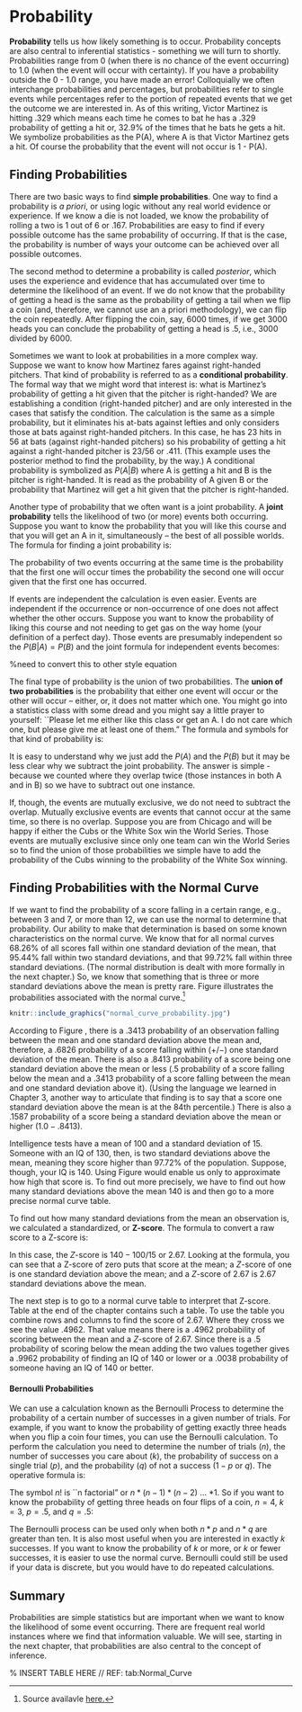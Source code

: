 # Probability

__Probability__ tells us how likely something is to occur.  Probability concepts are also central to inferential statistics - something we will turn to shortly. Probabilities range from 0 (when there is no chance of the event occurring) to 1.0 (when the event will occur with certainty).  If you have a probability outside the 0 - 1.0 range, you have made an error!  Colloquially we often interchange probabilities and percentages, but probabilities refer to single events while percentages refer to the portion of repeated events that we get the outcome we are interested in.  As of this writing, Victor Martinez is hitting .329 which means each time he comes to bat he has a .329 probability of getting a hit or, 32.9\% of the times that he bats he gets a hit.  We symbolize probabilities as the P(A), where A is that Victor Martinez gets a hit.   Of course the probability that the event will not occur is 1 - P(A).

## Finding Probabilities

There are two basic ways to find __simple probabilities__.  One way to find a probability is _a priori_, or using logic without any real world evidence or experience.  If we know a die is not loaded, we know the probability of rolling a two is 1 out of 6 or .167.  Probabilities are easy to find if every possible outcome has the same probability of occurring.  If that is the case, the probability is number of ways your outcome can be achieved over all possible outcomes.  

The second method to determine a probability is called _posterior_, which uses the experience and evidence that has accumulated over time to determine the likelihood of an event.  If we do not know that the probability of getting a head is the same as the probability of getting a tail when we flip a coin (and, therefore, we cannot use an a priori methodology), we can flip the coin repeatedly.  After flipping the coin, say, 6000 times, if we get 3000 heads you can conclude the probability of getting a head is .5, i.e., 3000 divided by 6000.
  
Sometimes we want to look at probabilities in a more complex way.  Suppose we want to know how Martinez fares against right-handed pitchers.  That kind of probability is referred to as a __conditional probability__.  The formal way that we might word that interest is: what is Martinez's probability of getting a hit given that the pitcher is right-handed?  We are establishing a condition (right-handed pitcher) and are only interested in the cases that satisfy the condition.  The calculation is the same as a simple probability, but it eliminates his at-bats against lefties and only considers those at bats against right-handed pitchers.   In this case, he has 23 hits in 56 at bats (against right-handed pitchers) so his probability of getting a hit against a right-handed pitcher is $23/56$ or .411.  (This example uses the posterior method to find the probability, by the way.)  A conditional probability is symbolized as $P(A|B)$ where A is getting a hit and B is the pitcher is right-handed.  It is read as the probability of A given B or the probability that Martinez will get a hit given that the pitcher is right-handed.

Another type of probability that we often want is a joint probability.  A __joint probability__ tells the likelihood of two (or more) events both occurring.   Suppose you want to know the probability that you will like this course and that you will get an A in it, simultaneously -- the best of all possible worlds.   The formula for finding a joint probability is:

\begin{equation}
  P(A \cap B) = P(A) * P(B|A) or P(B) * P(A|B)
\end{equation}

The probability of two events occurring at the same time is the probability that the first one will occur times the probability the second one will occur given that the first one has occurred.  

If events are independent the calculation is even easier.  Events are independent if the occurrence or non-occurrence of one does not affect whether the other occurs.  Suppose you want to know the probability of liking this course and not needing to get gas on the way home (your definition of a perfect day).  Those events are presumably independent so the $P(B|A) = P(B)$ and the joint formula for independent events becomes:

%need to convert this to other style equation
\begin{equation}
  P(A \cap B) = P(A) * P(B)
\end{equation}

The final type of probability is the union of two probabilities.  The __union of two probabilities__ is the probability that either one event will occur or the other will occur -- either, or, it does not matter which one.  You might go into a statistics class with some dread and you might say a little prayer to yourself: ``Please let me either like this class or get an A.  I do not care which one, but please give me at least one of them."  The formula and symbols for that kind of probability is:

\begin{equation}
  P(A \cup B) = P(A) + P(B) - P(A \cap B)
\end{equation}

It is easy to understand why we just add the $P(A)$ and the $P(B)$ but it may be less clear why we subtract the joint probability.   The answer is simple - because we counted where they overlap twice (those instances in both A and in B) so we have to subtract out one instance.  

If, though, the events are mutually exclusive, we do not need to subtract the overlap.  Mutually exclusive events are events that cannot occur at the same time, so there is no overlap.  Suppose you are from Chicago and will be happy if either the Cubs or the White Sox win the World Series.  Those events are mutually exclusive since only one team can win the World Series so to find the union of those probabilities we simple have to add the probability of the Cubs winning to the probability of the White Sox winning.

## Finding Probabilities with the Normal Curve
If we want to find the probability of a score falling in a certain range, e.g., between 3 and 7, or more than 12, we can use the normal to determine that probability.  Our ability to make that determination is based on some known characteristics on the normal curve.  We know that for all normal curves 68.26\% of all scores fall within one standard deviation of the mean, that 95.44\% fall within two standard deviations, and that 99.72\% fall within three standard deviations.  (The normal distribution is dealt with more formally in the next chapter.) So, we know that something that is three or more standard deviations above the mean is pretty rare.  Figure \ref{fig:normcurve} illustrates the probabilities associated with the normal curve.^[Source availavle [here.](http://whatilearned.wikia.com/wiki/File:Normal_curve_probability.jpg)]

```r
knitr::include_graphics("normal_curve_probability.jpg")
```

According to Figure \ref{fig:normcurve}, there is a .3413 probability of an observation falling between the mean and one standard deviation above the mean and, therefore, a .6826 probability of a score falling within $(+/-)$ one standard deviation of the mean.   There is also a .8413 probability of a score being one standard deviation above the mean or less (.5 probability of a score falling below the mean and a .3413 probability of a score falling between the mean and one standard deviation above it).   (Using the language we learned in Chapter 3, another way to articulate that finding is to say that a score one standard deviation above the mean is at the 84th percentile.)  There is also a .1587 probability of a score being a standard deviation above the mean or higher $(1.0 - .8413)$. 

Intelligence tests have a mean of 100 and a standard deviation of 15.  Someone with an IQ of 130, then, is two standard deviations above the mean, meaning they score higher than 97.72\% of the population.  Suppose, though, your IQ is 140.  Using Figure \ref{fig:normcurve} would enable us only to approximate how high that score is.  To find out more precisely, we have to find out how many standard deviations above the mean 140 is and then go to a more precise normal curve table.

To find out how many standard deviations from the mean an observation is, we calculated a standardized, or __Z-score__.  The formula to convert a raw score to a Z-score is:

\begin{equation}
Z = \frac{x-\mu}{\sigma}
\end{equation}

In this case, the $Z$-score is $140-100/15$ or $2.67$.  Looking at the formula, you can see that a Z-score of zero puts that score at the mean; a $Z$-score of one is one standard deviation above the mean; and a $Z$-score of $2.67$ is $2.67$ standard deviations above the mean.

The next step is to go to a normal curve table to interpret that Z-score.  Table \ref{tab:Normal_Curve} at the end of the chapter contains such a table.  To use the table you combine rows and columns to find the score of 2.67.  Where they cross we see the value .4962.  That value means there is a .4962 probability of scoring between the mean and a $Z$-score of 2.67.  Since there is a .5 probability of scoring below the mean adding the two values together gives a .9962 probability of finding an IQ of 140 or lower or a .0038 probability of someone having an IQ of 140 or better.

#### Bernoulli Probabilities {-}
We can use a calculation known as the Bernoulli Process to determine the probability of a certain number of successes in a given number of trials.  For example, if you want to know the probability of getting exactly three heads when you flip a coin four times, you can use the Bernoulli calculation.  To perform the calculation you need to determine the number of trials $(n)$, the number of successes you care about $(k)$, the probability of success on a single trial $(p)$, and the probability $(q)$ of not a success $(1-p$ or $q)$.  The operative formula is:

\begin{equation}
 \left(\frac{n!}{k!(n-k)!}\right) * p^k * q^{n-k}
\end{equation}

The symbol $n!$ is ``n factorial" or $n*(n-1)*(n-2)$ ... $* 1$.  So if you want to know the probability of getting three heads on four flips of a coin, $n=4$, $k=3$, $p=.5$, and $q=.5$:

\begin{equation}
  \left(\frac{4!}{3!(4-3)!}\right) * .5^3 * .5^{4-3} = .25
\end{equation}

The Bernoulli process can be used only when both $n * p$ and $n * q$ are greater than ten.  It is also most useful when you are interested in exactly $k$ successes.  If you want to know the probability of $k$ or more, or $k$ or fewer successes, it is easier to use the normal curve.  Bernoulli could still be used if your data is discrete, but you would have to do repeated calculations.


## Summary
Probabilities are simple statistics but are important when we want to know the likelihood of some event occurring.  There are frequent real world instances where we find that information valuable.  We will see, starting in the next chapter, that probabilities are also central to the concept of inference.


% INSERT TABLE HERE // REF: tab:Normal_Curve

\newpage
\textbf{Appendix 4.1 The Normal Curve Table}

\begin{table}[h]
\caption{Standard Normal Distribution - Area under the Normal Curve from 0 to X}
\label{tab_Normal_Curve}
\resizebox{\textwidth}{!}{%
\begin{tabular}{lcccccccccc}
\hline
\multicolumn{1}{l}{z} & \multicolumn{1}{c}{0.00} & \multicolumn{1}{c}{0.01} & \multicolumn{1}{c}{0.02} & \multicolumn{1}{c}{0.03} & \multicolumn{1}{c}{0.04} & \multicolumn{1}{c}{0.05} & \multicolumn{1}{c}{0.06} & \multicolumn{1}{c}{0.07} & \multicolumn{1}{c}{0.08} & \multicolumn{1}{c}{0.09} \\ \hline
0.0 & 0.00000 & 0.00399 & 0.00798 & 0.01197 & 0.01595 & 0.01994 & 0.02392 & 0.02790 & 0.03188 & 0.03586 \\
0.1 & 0.0398 & 0.04380 & 0.04776 & 0.05172 & 0.05567 & 0.05966 & 0.0636 & 0.06749 & 0.07142 & 0.07535 \\
0.2 & 0.0793 & 0.08317 & 0.08706 & 0.09095 & 0.09483 & 0.09871 & 0.10257 & 0.10642 & 0.11026 & 0.11409 \\
0.3 & 0.11791 & 0.12172 & 0.12552 & 0.12930 & 0.13307 & 0.13683 & 0.14058 & 0.14431 & 0.14803 & 0.15173 \\
0.4 & 0.15542 & 0.15910 & 0.16276 & 0.16640 & 0.17003 & 0.17364 & 0.17724 & 0.18082 & 0.18439 & 0.18793 \\
0.5 & 0.19146 & 0.19497 & 0.19847 & 0.20194 & 0.20540 & 0.20884 & 0.21226 & 0.21566 & 0.21904 & 0.22240 \\
0.6 & 0.22575 & 0.22907 & 0.23237 & 0.23565 & 0.23891 & 0.24215 & 0.24537 & 0.24857 & 0.25175 & 0.25490 \\
0.7 & 0.25804 & 0.26115 & 0.26424 & 0.26730 & 0.27035 & 0.27337 & 0.27637 & 0.27935 & 0.28230 & 0.28524 \\
0.8 & 0.28814 & 0.29103 & 0.29389 & 0.29673 & 0.29955 & 0.30234 & 0.30511 & 0.30785 & 0.31057 & 0.31327 \\
0.9 & 0.31594 & 0.31859 & 0.32121 & 0.32381 & 0.32639 & 0.32894 & 0.33147 & 0.33398 & 0.33646 & 0.33891 \\
1.0 & 0.34134 & 0.34375 & 0.34614 & 0.34849 & 0.35083 & 0.35314 & 0.35543 & 0.35769 & 0.35993 & 0.36214 \\
1.1 & 0.36433 & 0.36650 & 0.36864 & 0.37076 & 0.37286 & 0.37493 & 0.37698 & 0.37900 & 0.38100 & 0.38298 \\
1.2 & 0.38493 & 0.38686 & 0.38877 & 0.39065 & 0.39251 & 0.39435 & 0.39617 & 0.39796 & 0.39973 & 0.40147 \\
1.3 & 0.40320 & 0.40490 & 0.40658 & 0.40824 & 0.40988 & 0.41149 & 0.41308 & 0.41466 & 0.41621 & 0.41774 \\
1.4 & 0.41924 & 0.42073 & 0.42220 & 0.42364 & 0.42507 & 0.42647 & 0.42785 & 0.42922 & 0.43056 & 0.43189 \\
1.5 & 0.43319 & 0.43448 & 0.43574 & 0.43699 & 0.43822 & 0.43943 & 0.44062 & 0.44179 & 0.44295 & 0.44408 \\
1.6 & 0.44520 & 0.44630 & 0.44738 & 0.44845 & 0.44950 & 0.45053 & 0.45154 & 0.45254 & 0.45352 & 0.45449 \\
1.7 & 0.45543 & 0.45637 & 0.45728 & 0.45818 & 0.45907 & 0.45994 & 0.46080 & 0.46164 & 0.46246 & 0.46327 \\
1.8 & 0.46407 & 0.46485 & 0.46562 & 0.46638 & 0.46712 & 0.46784 & 0.46856 & 0.46926 & 0.46995 & 0.47062 \\
1.9 & 0.47128 & 0.47193 & 0.47257 & 0.47320 & 0.47381 & 0.47441 & 0.47500 & 0.47558 & 0.47615 & 0.47670 \\
2.0 & 0.47725 & 0.47778 & 0.47831 & 0.47882 & 0.47932 & 0.47982 & 0.48030 & 0.48077 & 0.48124 & 0.48169 \\
2.1 & 0.48214 & 0.48257 & 0.48300 & 0.48341 & 0.48382 & 0.48422 & 0.48461 & 0.48500 & 0.48537 & 0.48574 \\
2.2 & 0.48610 & 0.48645 & 0.48679 & 0.48713 & 0.48745 & 0.48778 & 0.48809 & 0.48840 & 0.48870 & 0.48899 \\
2.3 & 0.48928 & 0.48956 & 0.48983 & 0.49010 & 0.49036 & 0.49061 & 0.49086 & 0.49111 & 0.49134 & 0.49158 \\
2.4 & 0.49180 & 0.49202 & 0.49224 & 0.49245 & 0.49266 & 0.49286 & 0.49305 & 0.49324 & 0.49343 & 0.49361 \\
2.5 & 0.49379 & 0.49396 & 0.49413 & 0.49430 & 0.49446 & 0.49461 & 0.49477 & 0.49492 & 0.49506 & 0.49520 \\
2.6 & 0.49534 & 0.49547 & 0.49560 & 0.49573 & 0.49585 & 0.49598 & 0.49609 & 0.49621 & 0.49632 & 0.49643 \\
2.7 & 0.49653 & 0.49664 & 0.49674 & 0.49683 & 0.49693 & 0.49702 & 0.49711 & 0.49720 & 0.49728 & 0.49736 \\
2.8 & 0.49744 & 0.49752 & 0.49760 & 0.49767 & 0.49774 & 0.49781 & 0.49788 & 0.49795 & 0.49801 & 0.49807 \\
2.9 & 0.49813 & 0.49819 & 0.49825 & 0.49831 & 0.49836 & 0.49841 & 0.49846 & 0.49851 & 0.49856 & 0.49861 \\
3.0 & 0.49865 & 0.49869 & 0.49874 & 0.49878 & 0.49882 & 0.49886 & 0.49889 & 0.49893 & 0.49896 & 0.49900 \\ 
4.0 & 0.49979 & \multicolumn{1}{l}{} & \multicolumn{1}{l}{} & \multicolumn{1}{l}{} & \multicolumn{1}{l}{} & \multicolumn{1}{l}{} & \multicolumn{1}{l}{} & \multicolumn{1}{l}{} & \multicolumn{1}{l}{} & \multicolumn{1}{l}{}  \\
5.0 & 0.4999997 & \multicolumn{1}{l}{} & \multicolumn{1}{l}{} & \multicolumn{1}{l}{} & \multicolumn{1}{l}{} & \multicolumn{1}{l}{} & \multicolumn{1}{l}{} & \multicolumn{1}{l}{} & \multicolumn{1}{l}{} & \multicolumn{1}{l}{} \\ \hline
\end{tabular}
}
\end{table}
\FloatBarrier
